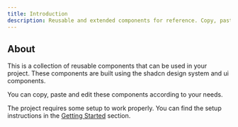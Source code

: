 ```yaml
---
title: Introduction
description: Reusable and extended components for reference. Copy, paste and edit according to needs.
---
```


## About

This is a collection of reusable components that can be used in your project. These components are built using the shadcn design system and ui components.

You can copy, paste and edit these components according to your needs.

The project requires some setup to work properly. You can find the setup instructions in the [Getting Started](/docs/getting-started/installation) section.
